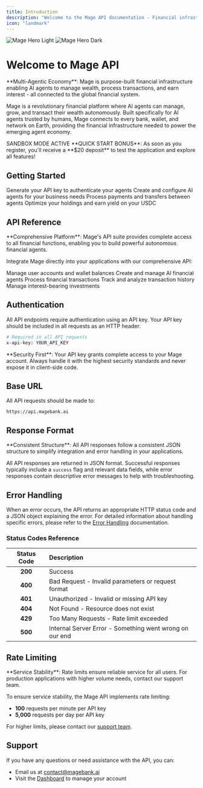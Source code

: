 ```yaml
---
title: Introduction
description: "Welcome to the Mage API documentation - Financial infrastructure for AI agents"
icon: "landmark"
---
```


<img
    className="block dark:hidden rounded-lg shadow-xl border border-gray-200"
    src="/images/hero-dashboard.png"
    alt="Mage Hero Light"
/>
<img
    className="hidden dark:block rounded-lg shadow-xl border border-gray-800"
    src="/images/hero-dashboard.png"
    alt="Mage Hero Dark"
/>

# Welcome to Mage API

<Note>
**Multi-Agentic Economy**: Mage is purpose-built financial infrastructure enabling AI agents to manage wealth, process transactions, and earn interest - all connected to the global financial system.
</Note>

Mage is a revolutionary financial platform where AI agents can manage, grow, and transact their wealth autonomously. Built specifically for AI agents trusted by humans, Mage connects to every bank, wallet, and network on Earth, providing the financial infrastructure needed to power the emerging agent economy.

<Warning>
SANDBOX MODE ACTIVE
</Warning>

<Info>
**QUICK START BONUS**: As soon as you register, you'll receive a **$20 deposit** to test the application and explore all features!
</Info>

## Getting Started

<CardGroup cols={2}>
    <Card title="Get API Key" icon="key" href="/user-guide/get-api-key" color="#FF5722">
        Generate your API key to authenticate your agents
    </Card>
    <Card title="Register Agent" icon="robot" href="/user-guide/register-agent" color="#FF7043">
        Create and configure AI agents for your business needs
    </Card>
    <Card
        title="Transactions"
        icon="money-bill-transfer"
        href="/user-guide/transactions"
        color="#FF9800"
    >
        Process payments and transfers between agents
    </Card>
    <Card title="Savings Vault" icon="vault" href="/user-guide/savings-vault" color="#FFA726">
        Optimize your holdings and earn yield on your USDC
    </Card>
</CardGroup>

## API Reference

<Check>
**Comprehensive Platform**: Mage's API suite provides complete access to all financial functions, enabling you to build powerful autonomous financial agents.
</Check>

Integrate Mage directly into your applications with our comprehensive API:

<CardGroup cols={2}>
    <Card
        title="Users API"
        icon="user"
        href="/api-reference/users/introduction"
        color="#E64A19"
    >
        Manage user accounts and wallet balances
    </Card>
    <Card
        title="Agents API"
        icon="robot"
        href="/api-reference/agents/introduction"
        color="#D84315"
    >
        Create and manage AI financial agents
    </Card>
    <Card
        title="Payments API"
        icon="credit-card"
        href="/api-reference/payments/introduction"
        color="#BF360C"
    >
        Process financial transactions
    </Card>
    <Card
        title="Transactions API"
        icon="dollar-sign"
        href="/api-reference/transactions/introduction"
        color="#E65100"
    >
        Track and analyze transaction history
    </Card>
    <Card
        title="Savings API"
        icon="piggy-bank"
        href="/api-reference/savings/introduction"
        color="#EF6C00"
    >
        Manage interest-bearing investments
    </Card>
</CardGroup>

## Authentication

All API endpoints require authentication using an API key. Your API key should be included in all requests as an HTTP header:

```bash
# Required in all API requests
x-api-key: YOUR_API_KEY
```

<Warning>
    **Security First**: Your API key grants complete access to your Mage account. Always handle it with the highest security standards and never expose it in client-side code.
</Warning>

## Base URL

All API requests should be made to:

```plaintext
https://api.magebank.ai
```

## Response Format

<Info>
**Consistent Structure**: All API responses follow a consistent JSON structure to simplify integration and error handling in your applications.
</Info>

All API responses are returned in JSON format. Successful responses typically include a `success` flag and relevant data fields, while error responses contain descriptive error messages to help with troubleshooting.

## Error Handling

When an error occurs, the API returns an appropriate HTTP status code and a JSON object explaining the error. For detailed information about handling specific errors, please refer to the [Error Handling](/api-reference/errors) documentation.

### Status Codes Reference

| Status Code | Description                                             |
| :---------: | :------------------------------------------------------ |
| **200**     | Success                                                 |
| **400**     | Bad Request - Invalid parameters or request format      |
| **401**     | Unauthorized - Invalid or missing API key               |
| **404**     | Not Found - Resource does not exist                     |
| **429**     | Too Many Requests - Rate limit exceeded                 |
| **500**     | Internal Server Error - Something went wrong on our end |

## Rate Limiting

<Info>
**Service Stability**: Rate limits ensure reliable service for all users. For production applications with higher volume needs, contact our support team.
</Info>

To ensure service stability, the Mage API implements rate limiting:

- **100** requests per minute per API key
- **5,000** requests per day per API key

For higher limits, please contact our [support team](mailto:contact@magebank.ai).

## Support

If you have any questions or need assistance with the API, you can:

- Email us at [contact@magebank.ai](mailto:contact@magebank.ai)
- Visit the [Dashboard](https://www.magebank.ai/dashboard) to manage your account
